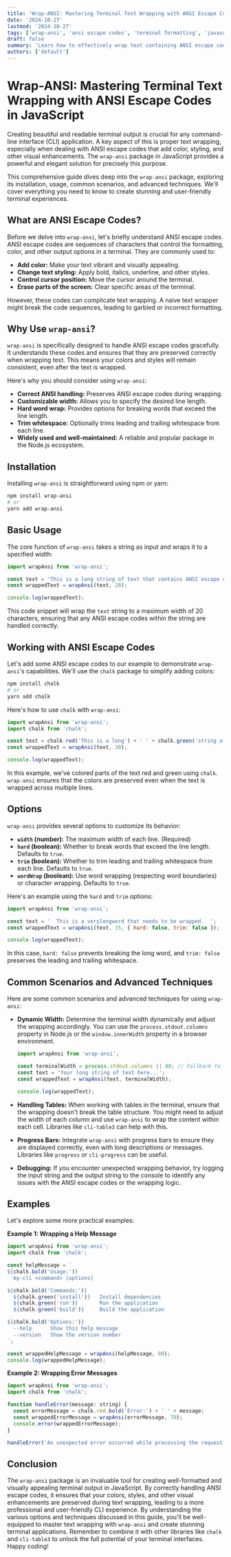 ```yaml
---
title: 'Wrap-ANSI: Mastering Terminal Text Wrapping with ANSI Escape Codes in JavaScript'
date: '2024-10-27'
lastmod: '2024-10-27'
tags: ['wrap-ansi', 'ansi escape codes', 'terminal formatting', 'javascript', 'cli', 'console', 'text wrapping', 'node.js']
draft: false
summary: 'Learn how to effectively wrap text containing ANSI escape codes in JavaScript using the wrap-ansi package. This comprehensive guide covers installation, usage, common scenarios, and advanced techniques for creating beautiful and readable terminal output.'
authors: ['default']
---
```


# Wrap-ANSI: Mastering Terminal Text Wrapping with ANSI Escape Codes in JavaScript

Creating beautiful and readable terminal output is crucial for any command-line interface (CLI) application.  A key aspect of this is proper text wrapping, especially when dealing with ANSI escape codes that add color, styling, and other visual enhancements.  The `wrap-ansi` package in JavaScript provides a powerful and elegant solution for precisely this purpose.

This comprehensive guide dives deep into the `wrap-ansi` package, exploring its installation, usage, common scenarios, and advanced techniques. We'll cover everything you need to know to create stunning and user-friendly terminal experiences.

## What are ANSI Escape Codes?

Before we delve into `wrap-ansi`, let's briefly understand ANSI escape codes.  ANSI escape codes are sequences of characters that control the formatting, color, and other output options in a terminal. They are commonly used to:

*   **Add color:**  Make your text vibrant and visually appealing.
*   **Change text styling:**  Apply bold, italics, underline, and other styles.
*   **Control cursor position:**  Move the cursor around the terminal.
*   **Erase parts of the screen:**  Clear specific areas of the terminal.

However, these codes can complicate text wrapping.  A naive text wrapper might break the code sequences, leading to garbled or incorrect formatting.

## Why Use `wrap-ansi`?

`wrap-ansi` is specifically designed to handle ANSI escape codes gracefully. It understands these codes and ensures that they are preserved correctly when wrapping text.  This means your colors and styles will remain consistent, even after the text is wrapped.

Here's why you should consider using `wrap-ansi`:

*   **Correct ANSI handling:**  Preserves ANSI escape codes during wrapping.
*   **Customizable width:**  Allows you to specify the desired line length.
*   **Hard word wrap:**  Provides options for breaking words that exceed the line length.
*   **Trim whitespace:**  Optionally trims leading and trailing whitespace from each line.
*   **Widely used and well-maintained:**  A reliable and popular package in the Node.js ecosystem.

## Installation

Installing `wrap-ansi` is straightforward using npm or yarn:

```bash
npm install wrap-ansi
# or
yarn add wrap-ansi
```

## Basic Usage

The core function of `wrap-ansi` takes a string as input and wraps it to a specified width:

```javascript
import wrapAnsi from 'wrap-ansi';

const text = 'This is a long string of text that contains ANSI escape codes to add color and styling to the terminal output.';
const wrappedText = wrapAnsi(text, 20);

console.log(wrappedText);
```

This code snippet will wrap the `text` string to a maximum width of 20 characters, ensuring that any ANSI escape codes within the string are handled correctly.

## Working with ANSI Escape Codes

Let's add some ANSI escape codes to our example to demonstrate `wrap-ansi`'s capabilities. We'll use the `chalk` package to simplify adding colors:

```bash
npm install chalk
# or
yarn add chalk
```

Here's how to use `chalk` with `wrap-ansi`:

```javascript
import wrapAnsi from 'wrap-ansi';
import chalk from 'chalk';

const text = chalk.red('This is a long') + ' ' + chalk.green('string of text') + ' that contains ANSI escape codes to add color and styling to the terminal output.';
const wrappedText = wrapAnsi(text, 30);

console.log(wrappedText);
```

In this example, we've colored parts of the text red and green using `chalk`. `wrap-ansi` ensures that the colors are preserved even when the text is wrapped across multiple lines.

## Options

`wrap-ansi` provides several options to customize its behavior:

*   **`width` (number):**  The maximum width of each line.  (Required)
*   **`hard` (boolean):**  Whether to break words that exceed the line length. Defaults to `true`.
*   **`trim` (boolean):** Whether to trim leading and trailing whitespace from each line. Defaults to `true`.
*   **`wordWrap` (boolean):** Use word wrapping (respecting word boundaries) or character wrapping. Defaults to `true`.

Here's an example using the `hard` and `trim` options:

```javascript
import wrapAnsi from 'wrap-ansi';

const text = '  This is a verylongword that needs to be wrapped.  ';
const wrappedText = wrapAnsi(text, 15, { hard: false, trim: false });

console.log(wrappedText);
```

In this case, `hard: false` prevents breaking the long word, and `trim: false` preserves the leading and trailing whitespace.

## Common Scenarios and Advanced Techniques

Here are some common scenarios and advanced techniques for using `wrap-ansi`:

*   **Dynamic Width:** Determine the terminal width dynamically and adjust the wrapping accordingly. You can use the `process.stdout.columns` property in Node.js or the `window.innerWidth` property in a browser environment.

    ```javascript
    import wrapAnsi from 'wrap-ansi';

    const terminalWidth = process.stdout.columns || 80; // Fallback to 80 if columns is undefined
    const text = 'Your long string of text here...';
    const wrappedText = wrapAnsi(text, terminalWidth);

    console.log(wrappedText);
    ```

*   **Handling Tables:** When working with tables in the terminal, ensure that the wrapping doesn't break the table structure. You might need to adjust the width of each column and use `wrap-ansi` to wrap the content within each cell.  Libraries like `cli-table3` can help with this.

*   **Progress Bars:** Integrate `wrap-ansi` with progress bars to ensure they are displayed correctly, even with long descriptions or messages.  Libraries like `progress` or `cli-progress` can be useful.

*   **Debugging:**  If you encounter unexpected wrapping behavior, try logging the input string and the output string to the console to identify any issues with the ANSI escape codes or the wrapping logic.

## Examples

Let's explore some more practical examples:

**Example 1:  Wrapping a Help Message**

```javascript
import wrapAnsi from 'wrap-ansi';
import chalk from 'chalk';

const helpMessage = `
${chalk.bold('Usage:')}
  my-cli <command> [options]

${chalk.bold('Commands:')}
  ${chalk.green('install')}   Install dependencies
  ${chalk.green('run')}       Run the application
  ${chalk.green('build')}     Build the application

${chalk.bold('Options:')}
  --help      Show this help message
  --version   Show the version number
`;

const wrappedHelpMessage = wrapAnsi(helpMessage, 80);
console.log(wrappedHelpMessage);
```

**Example 2:  Wrapping Error Messages**

```javascript
import wrapAnsi from 'wrap-ansi';
import chalk from 'chalk';

function handleError(message: string) {
  const errorMessage = chalk.red.bold('Error:') + ' ' + message;
  const wrappedErrorMessage = wrapAnsi(errorMessage, 70);
  console.error(wrappedErrorMessage);
}

handleError('An unexpected error occurred while processing the request. Please try again later.');
```

## Conclusion

The `wrap-ansi` package is an invaluable tool for creating well-formatted and visually appealing terminal output in JavaScript.  By correctly handling ANSI escape codes, it ensures that your colors, styles, and other visual enhancements are preserved during text wrapping, leading to a more professional and user-friendly CLI experience.  By understanding the various options and techniques discussed in this guide, you'll be well-equipped to master text wrapping with `wrap-ansi` and create stunning terminal applications. Remember to combine it with other libraries like `chalk` and `cli-table3` to unlock the full potential of your terminal interfaces. Happy coding!